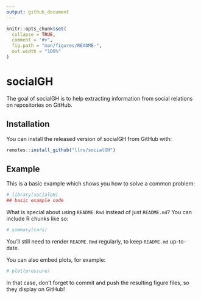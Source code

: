 ```yaml
---
output: github_document
---
```


<!-- README.md is generated from README.Rmd. Please edit that file -->

```r
knitr::opts_chunk$set(
  collapse = TRUE,
  comment = "#>",
  fig.path = "man/figures/README-",
  out.width = "100%"
)
```

# socialGH

<!-- badges: start -->
<!-- badges: end -->

The goal of socialGH is to help extracting information from social relations on repositories on GitHub.

## Installation

You can install the released version of socialGH from GitHub with:

``` r
remotes::install_github("llrs/socialGH")
```

## Example

This is a basic example which shows you how to solve a common problem:

```r
# library(socialGH)
## basic example code
```

What is special about using `README.Rmd` instead of just `README.md`? You can include R chunks like so:

```r
# summary(cars)
```

You'll still need to render `README.Rmd` regularly, to keep `README.md` up-to-date.

You can also embed plots, for example:

```r
# plot(pressure)
```

In that case, don't forget to commit and push the resulting figure files, so they display on GitHub!
